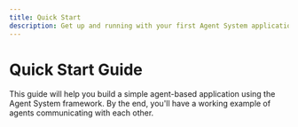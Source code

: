 ```yaml
---
title: Quick Start
description: Get up and running with your first Agent System application
---
```


# Quick Start Guide

This guide will help you build a simple agent-based application using the Agent System framework. By the end, you'll have a working example of agents communicating with each other.
 